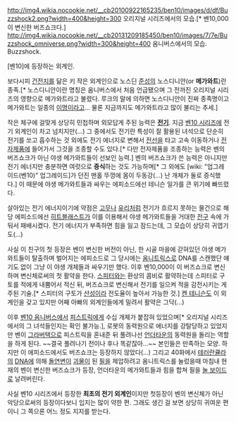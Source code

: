 http://img4.wikia.nocookie.net/__cb20100922165235/ben10/images/d/df/Buzzshock2.png?width=400&height=300 
오리지널 시리즈에서의 모습.[* 벤10,000이 변신한 버즈쇼크다.]
http://img4.wikia.nocookie.net/__cb20131209185450/ben10/images/7/7e/Buzzshock_omniverse.png?width=300&height=400 
옴니버스에서의 모습.
Buzzshock.

[벤10]에 등장하는 외계인.

보다시피 [[건전지]]를 닮은 키 작은 외계인으로 노스딘 [[준성]]의 노스디니안(or '''메가와트''')란 종족.[* 노스디니안이란 명칭은 옴니버스에서 처음 언급됐으며 그 전까진 오리지널 시리즈의 영향으로 메가와트라고 불렸다. 루크의 말에 의하면 노스디니안이 진짜 종족명이고 메가와트는 일종의 [[이명]]이라고... 물론 지금까지도 메가와트라고 많이 불리는 추세.]

작은 체구에 걸맞게 상당히 민첩하며 외모답게 주된 능력은 '''[[전기]]'''. 지금 [[벤10 시리즈]]에 전기 외계인이 차고 넘치지만(...) 그 중에서도 전기란 특성이 잘 활용된 녀석으로 단순히 전기를 쏘고 흡수하는 것 외에도 전기 에너지로 변해서 [[전선]]을 타고 고속 이동하거나 [[전자제품]]에 들어가서 그것을 조종할 수도 있다.[* 다만 전자제품을 조종하는 능력은 벤의 버즈쇼크가 아닌 야생 메가와트들이 선보인 능력.]
벤의 버즈쇼크가 쓴 능력은 아니지만 전기 에너지만 충분하면 여럿으로 '''증식'''하는 것도 가능하며[* 그 외에도 [wiki: "업그레이드(벤10)" 업그레이드]가 던진 맨홀 뚜껑에 몸이 두동강(...) 난 개체가 둘로 증식했다.] 이 때문에 야생 메가와트들과 싸우는 에피소드에선 테니슨 일가를 큰 위기에 빠뜨렸다. 

살아있는 전기 에너지이기에 약점은 [[고무]]나 [[유리]]처럼 전기가 흐르지 못하는 물건으로 해당 에피소드에선 [[히트블래스트]]가 이를 이용해서 야생 메가와트들을 거대한 [[전구]] 속에 가둬서 패배시켰다.
전기 에너지가 부족하면 힘을 잃고 잠드는데, 그 모습이 상당히 귀엽기도(...)

사실 이 친구의 첫 등장은 벤이 변신한 버전이 아닌, 한 시골 마을에 갇혀있던 야생 메가와트들이 탈출하며 벌어지는 에피소드로 그 당시에는 [[옴니트릭스]]로 DNA를 스캔했단 얘기도 없이 그냥 이 야생 개체들과 싸우기만 했다.
이후 벤10,000이 이 버즈쇼크로 변신하며 변신체로써의 첫 활약을 한다. [[스피터]]와는 환상의 콤비로 활약하는데 스피터로 구토를 적에게 내뿜어서 적신 뒤, 버즈쇼크로 변신해서 전기를 일으켜 적을 감전시키는 게 주된 기술.[* 스피터의 구토가 [[산성]]이라 전도율이 높아서 가능한 것.]
[[켄 테니슨]]도 이 외계인을 갖고 있지만 어째 아빠의 외계인들에게 밀려서 활약은 그닥(...)

이후 [[벤10 옴니버스]]에서 [[피스트릭]]에게 수십 개체가 붙잡혀 있었으며[* 오리지널 시리즈에서의 그 녀석들인지는 확인 불가능.], 로봇의 동력원으로 에너지를 강탈당하고 있었지만 벤이 [[그라버택]]으로 피스트릭을 혼내준 뒤 풀려나선 [[언더타운]]의 동력원을 돌리는 역할을 하게 된다. ~~결국 풀려나기 전이나 후나 똑같잖아...~~ 본인들은 만족하는 모양. 하지만 이 에피소드에서도 버즈쇼크는 등장하지 않았다(...)
그리고 40화에서 [[테러란큘라]]의 [[DNA]]에 의해 [[돌연변이]] [[괴물]]이 된 [[필]]을 제압하려고 옴니트릭스를 눌렀을때 마침내 현재의 벤이 변신한 버즈쇼크가 등장, 언더타운의 메가와트들과 힘을 합쳐 필을 [[눌 보이드]]로 날려버린다.

사실 벤10 시리즈에서 등장한 '''최초의 전기 외계인'''이지만 첫등장이 벤의 변신체가 아닌 악당으로써의 등장이다보니 입지는 많이 약한 편. 그래도 생긴 걸 보면 상당히 귀여운 편이니 그 쪽으론 어느 정도 지지를 받는다.
